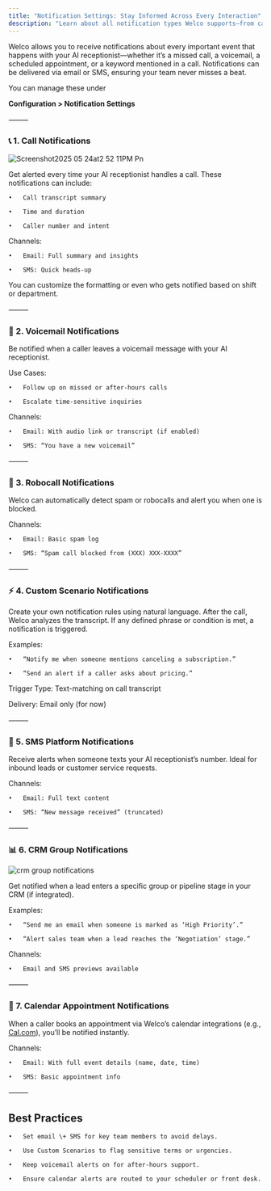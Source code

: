 ```yaml
---
title: "Notification Settings: Stay Informed Across Every Interaction"
description: "Learn about all notification types Welco supports—from call alerts and voicemails to SMS replies and CRM updates. Configure email and SMS alerts to stay on top of every interaction."
---
```


Welco allows you to receive notifications about every important event that happens with your AI receptionist—whether it’s a missed call, a voicemail, a scheduled appointment, or a keyword mentioned in a call. Notifications can be delivered via email or SMS, ensuring your team never misses a beat.

You can manage these under

**Configuration \> Notification Settings**

⸻

### 📞 1. Call Notifications

![Screenshot2025 05 24at2 52 11PM Pn](/images/Screenshot2025-05-24at2.52.11PM.png)

Get alerted every time your AI receptionist handles a call. These notifications can include:

	•	Call transcript summary

	•	Time and duration

	•	Caller number and intent

Channels:

	•	Email: Full summary and insights

	•	SMS: Quick heads-up

You can customize the formatting or even who gets notified based on shift or department.

⸻

### 📩 2. Voicemail Notifications

Be notified when a caller leaves a voicemail message with your AI receptionist.

Use Cases:

	•	Follow up on missed or after-hours calls

	•	Escalate time-sensitive inquiries

Channels:

	•	Email: With audio link or transcript (if enabled)

	•	SMS: “You have a new voicemail”

⸻

### 🚫 3. Robocall Notifications

Welco can automatically detect spam or robocalls and alert you when one is blocked.

Channels:

	•	Email: Basic spam log

	•	SMS: “Spam call blocked from (XXX) XXX-XXXX”

⸻

### ⚡ 4. Custom Scenario Notifications

Create your own notification rules using natural language. After the call, Welco analyzes the transcript. If any defined phrase or condition is met, a notification is triggered.

Examples:

	•	“Notify me when someone mentions canceling a subscription.”

	•	“Send an alert if a caller asks about pricing.”

Trigger Type: Text-matching on call transcript

Delivery: Email only (for now)

⸻

### 💬 5. SMS Platform Notifications

Receive alerts when someone texts your AI receptionist’s number. Ideal for inbound leads or customer service requests.

Channels:

	•	Email: Full text content

	•	SMS: “New message received” (truncated)

⸻

### 📊 6. CRM Group Notifications

![crm group notifications](/images/Screenshot2025-05-24at4.35.53PM.png)

Get notified when a lead enters a specific group or pipeline stage in your CRM (if integrated).

Examples:

	•	“Send me an email when someone is marked as ‘High Priority’.”

	•	“Alert sales team when a lead reaches the ‘Negotiation’ stage.”

Channels:

	•	Email and SMS previews available

⸻

### 📅 7. Calendar Appointment Notifications

When a caller books an appointment via Welco’s calendar integrations (e.g., [Cal.com](http://Cal.com)), you’ll be notified instantly.

Channels:

	•	Email: With full event details (name, date, time)

	•	SMS: Basic appointment info

⸻

## Best Practices

	•	Set email \+ SMS for key team members to avoid delays.

	•	Use Custom Scenarios to flag sensitive terms or urgencies.

	•	Keep voicemail alerts on for after-hours support.

	•	Ensure calendar alerts are routed to your scheduler or front desk.